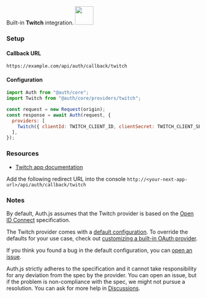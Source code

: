 
<div
  style={{
    backgroundColor: "#000",
    display: "flex",
    justifyContent: "space-between",
    color: "#fff",
    padding: 16,
  }}
>
  <span>
    Built-in <b>Twitch</b> integration.
  </span>
  <a href="https://www.twitch.tv/">
    <img
      style={{ display: "block" }}
      src="/img/providers/twitch.svg"
      height="48"
    />
  </a>
</div>

### Setup

#### Callback URL

```
https://example.com/api/auth/callback/twitch
```

#### Configuration

```js
import Auth from "@auth/core";
import Twitch from "@auth/core/providers/twitch";

const request = new Request(origin);
const response = await Auth(request, {
  providers: [
    Twitch({ clientId: TWITCH_CLIENT_ID, clientSecret: TWITCH_CLIENT_SECRET }),
  ],
});
```

### Resources

- [Twitch app documentation](https://dev.twitch.tv/console/apps)

Add the following redirect URL into the console `http://<your-next-app-url>/api/auth/callback/twitch`

### Notes

By default, Auth.js assumes that the Twitch provider is
based on the [Open ID Connect](https://openid.net/specs/openid-connect-core-1_0.html) specification.

<Callout>

The Twitch provider comes with a [default configuration](https://github.com/nextauthjs/next-auth/blob/main/packages/core/src/providers/twitch.ts).
To override the defaults for your use case, check out [customizing a built-in OAuth provider](https://authjs.dev/guides/providers/custom-provider#override-default-options).

</Callout>

If you think you found a bug in the default configuration, you can [open an issue](https://authjs.dev/new/provider-issue).

Auth.js strictly adheres to the specification and it cannot take responsibility for any deviation from
the spec by the provider. You can open an issue, but if the problem is non-compliance with the spec,
we might not pursue a resolution. You can ask for more help in [Discussions](https://authjs.dev/new/github-discussions).
